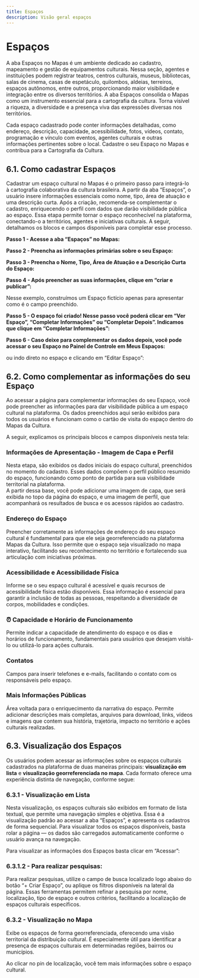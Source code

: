 ```yaml
---
title: Espaços
description: Visão geral espaços
---
```


# Espaços

A aba Espaços no Mapas é um ambiente dedicado ao cadastro, mapeamento e gestão de equipamentos culturais. Nessa seção, agentes e instituições podem registrar teatros, centros culturais, museus, bibliotecas, salas de cinema, casas de espetáculo, quilombos, aldeias, terreiros, espaços autônomos, entre outros, proporcionando maior visibilidade e integração entre os diversos territórios. A aba Espaços consolida o Mapas como um instrumento essencial para a cartografia da cultura. Torna visível a riqueza, a diversidade e a presença viva das expressões diversas nos territórios.

Cada espaço cadastrado pode conter informações detalhadas, como endereço, descrição, capacidade, acessibilidade, fotos, vídeos, contato, programação e vínculo com eventos, agentes culturais e outras informações pertinentes sobre o local. Cadastre o seu Espaço no Mapas e contribua para a Cartografia da Cultura.

## 6.1. Como cadastrar Espaços

Cadastrar um espaço cultural no Mapas é o primeiro passo para integrá-lo à cartografia colaborativa da cultura brasileira. A partir da aba “Espaços”, o usuário insere informações essenciais como nome, tipo, área de atuação e uma descrição curta. Após a criação, recomenda-se complementar o cadastro, enriquecendo o perfil com dados que darão visibilidade pública ao espaço. Essa etapa permite tornar o espaço reconhecível na plataforma, conectando-o a territórios, agentes e iniciativas culturais. A seguir, detalhamos os blocos e campos disponíveis para completar esse processo.

**Passo 1 - Acesse a aba “Espaços” no Mapas:**

**Passo 2 - Preencha as informações primárias sobre o seu Espaço:**

**Passo 3 - Preencha o Nome, Tipo, Área de Atuação e a Descrição Curta do Espaço:**

**Passo 4 - Após preencher as suas informações, clique em “criar e publicar”:**

Nesse exemplo, construímos um Espaço fictício apenas para apresentar como é o campo preenchido.

**Passo 5 - O espaço foi criado! Nesse passo você poderá clicar em “Ver Espaço”, “Completar Informações” ou “Completar Depois”. Indicamos que clique em “Completar Informações”:**

**Passo 6 - Caso deixe para complementar os dados depois, você pode acessar o seu Espaço no Painel de Controle em Meus Espaços:**

ou indo direto no espaço e clicando em “Editar Espaço”:

## 6.2. Como complementar as informações do seu Espaço

Ao acessar a página para complementar informações do seu Espaço, você pode preencher as informações para dar visibilidade pública a um espaço cultural na plataforma. Os dados preenchidos aqui serão exibidos para todos os usuários e funcionam como o cartão de visita do espaço dentro do Mapas da Cultura.

A seguir, explicamos os principais blocos e campos disponíveis nesta tela:

### Informações de Apresentação - Imagem de Capa e Perfil

Nesta etapa, são exibidos os dados iniciais do espaço cultural, preenchidos no momento do cadastro. Esses dados compõem o perfil público resumido do espaço, funcionando como ponto de partida para sua visibilidade territorial na plataforma.  
A partir dessa base, você pode adicionar uma imagem de capa, que será exibida no topo da página do espaço, e uma imagem de perfil, que acompanhará os resultados de busca e os acessos rápidos ao cadastro.

### Endereço do Espaço

Preencher corretamente as informações de endereço do seu espaço cultural é fundamental para que ele seja georreferenciado na plataforma Mapas da Cultura. Isso permite que o espaço seja visualizado no mapa interativo, facilitando seu reconhecimento no território e fortalecendo sua articulação com iniciativas próximas.

### Acessibilidade e Acessibilidade Física

Informe se o seu espaço cultural é acessível e quais recursos de acessibilidade física estão disponíveis. Essa informação é essencial para garantir a inclusão de todas as pessoas, respeitando a diversidade de corpos, mobilidades e condições.

### ⏰ Capacidade e Horário de Funcionamento

Permite indicar a capacidade de atendimento do espaço e os dias e horários de funcionamento, fundamentais para usuários que desejam visitá-lo ou utilizá-lo para ações culturais.

### Contatos

Campos para inserir telefones e e-mails, facilitando o contato com os responsáveis pelo espaço.

### Mais Informações Públicas

Área voltada para o enriquecimento da narrativa do espaço. Permite adicionar descrições mais completas, arquivos para download, links, vídeos e imagens que contem sua história, trajetória, impacto no território e ações culturais realizadas.

## 6.3. Visualização dos Espaços

Os usuários podem acessar as informações sobre os espaços culturais cadastrados na plataforma de duas maneiras principais: **visualização em lista** e **visualização georreferenciada no mapa**. Cada formato oferece uma experiência distinta de navegação, conforme segue:

### 6.3.1 - Visualização em Lista

Nesta visualização, os espaços culturais são exibidos em formato de lista textual, que permite uma navegação simples e objetiva. Essa é a visualização padrão ao acessar a aba “Espaços”, e apresenta os cadastros de forma sequencial. Para visualizar todos os espaços disponíveis, basta rolar a página — os dados são carregados automaticamente conforme o usuário avança na navegação.

Para visualizar as informações dos Espaços basta clicar em “Acessar”:

### 6.3.1.2 - Para realizar pesquisas:

Para realizar pesquisas, utilize o campo de busca localizado logo abaixo do botão “+ Criar Espaço”, ou aplique os filtros disponíveis na lateral da página. Essas ferramentas permitem refinar a pesquisa por nome, localização, tipo de espaço e outros critérios, facilitando a localização de espaços culturais específicos.

### 6.3.2 - Visualização no Mapa

Exibe os espaços de forma georreferenciada, oferecendo uma visão territorial da distribuição cultural. É especialmente útil para identificar a presença de espaços culturais em determinadas regiões, bairros ou municípios.

Ao clicar no pin de localização, você tem mais informações sobre o espaço cultural.

